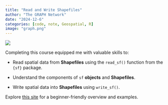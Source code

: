 ```yaml
---
title: "Read and Write Shapefiles"
author: "The GRAPH Network"
date: "2024-12-6"
categories: [code, note, Geospatial, R]
image: "graph.png"
---
```


![](graph.png)

Completing this course equipped me with valuable skills to:

- Read spatial data from **Shapefiles** using the `read_sf()` function from the `{sf}` package.

- Understand the components of `sf` **objects** and **Shapefiles**.

- Write spatial data into **Shapefiles** using `write_sf()`.


Explore [this site](https://lawaloa.github.io/read_sf/){target="_blank"} for a beginner-friendly overview and examples.
